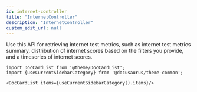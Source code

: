 ```yaml
---
id: internet-controller
title: "InternetController"
description: "InternetController"
custom_edit_url: null
---
```




Use this API for retrieving internet test metrics, such as internet test metrics summary, distribution of internet scores based on the filters you provide, and a timeseries of internet scores.




```mdx-code-block
import DocCardList from '@theme/DocCardList';
import {useCurrentSidebarCategory} from '@docusaurus/theme-common';

<DocCardList items={useCurrentSidebarCategory().items}/>
```
      